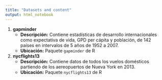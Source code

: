 ```yaml
---
title: "Datasets and content"
output: html_notebook
---
```



1.  **gapminder**
    * **Descripción:** Contiene estadísticas de desarrollo internacionales como expectativa de vida, GPD per cápita y población, de 142 países en intervalos de 5 años de 1952 a 2007.
    * **Ubicación:** Paquete `gapminder` de R
2.  **nycflights13**
    * **Descripción:** Contiene datos de todos los vuelos domésticos partiendo de los aereopuertos de Nueva York en 2013.
    * **Ubicación:** Paquete `nycflights13` de R